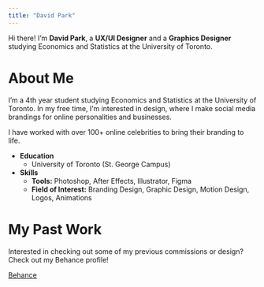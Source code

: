 ```yaml
---
title: "David Park"
---
```



Hi there! I'm **David Park**, a **UX/UI Designer** and a **Graphics Designer** studying Economics and Statistics at the University of Toronto.

# About Me

I'm a 4th year student studying Economics and Statistics at the University of Toronto. In my free time, I'm interested in design, where I make social media brandings for online personalities and businesses.

I have worked with over 100+ online celebrities to bring their branding to life.

* **Education**
    + University of Toronto (St. George Campus)


* **Skills**
    + **Tools:** Photoshop, After Effects, Illustrator, Figma
    + **Field of Interest:** Branding Design, Graphic Design, Motion Design, Logos, Animations
    
    
# My Past Work

Interested in checking out some of my previous commissions or design? Check out my Behance profile!

[Behance](https://www.behance.net/strawberrymilk)

   